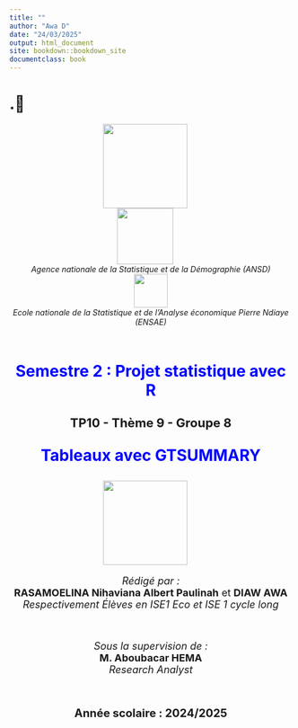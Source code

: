 ---
title: ""
author: "Awa D"
date: "24/03/2025"
output: html_document
site: bookdown::bookdown_site
documentclass: book
---

# .🧭

<!-- Centrer les logos et le texte -->
<div style="text-align: center;">

<!-- Logos -->
<img src="images/LOGO1.jpeg" width="150" style="margin-right: 20px;"> <br>
<img src="images/LOGO2.jpeg" width="100" style="margin-right: 20px;"> <br>
<i>Agence nationale de la Statistique et de la Démographie (ANSD)</i> <br>
<img src="images/LOGO3.jpeg" width="60"> <br>
<i>Ecole nationale de la Statistique et de l'Analyse économique Pierre Ndiaye (ENSAE)</i> <br>
<br><br>

<!-- Titre du projet -->
<p style="font-size: 28px; font-weight: bold; color: blue;">
Semestre 2 : Projet statistique avec R
</p>

<p style="font-size: 22px; font-weight: bold;">
 TP10 - Thème 9 - Groupe 8
</p>

<p style="font-size: 28px; font-weight: bold; color: blue;">
Tableaux avec GTSUMMARY
</p>

<img src="images/gtsummary.png" width="150" style="margin-right: 20px;"> <br>


<!-- Informations sur les rédacteurs -->
<p style="font-size: 18px;">
<i>Rédigé par :</i> <br>
<b>RASAMOELINA Nihaviana Albert Paulinah</b> et <b>DIAW AWA</b> <br>
<i>Respectivement Élèves en ISE1 Eco et ISE 1 cycle long</i>
</p>

<br>

<!-- Superviseur -->
<p style="font-size: 18px;">
<i>Sous la supervision de :</i> <br>
<b>M. Aboubacar HEMA</b> <br>
<i>Research Analyst</i>
</p>

<br>

<!-- Année scolaire -->
<p style="font-size: 20px; font-weight: bold;">
Année scolaire : 2024/2025
</p>

</div>

<!----------------------------------FIN DE SCRIPT - Page de garde---------------------------------------->
